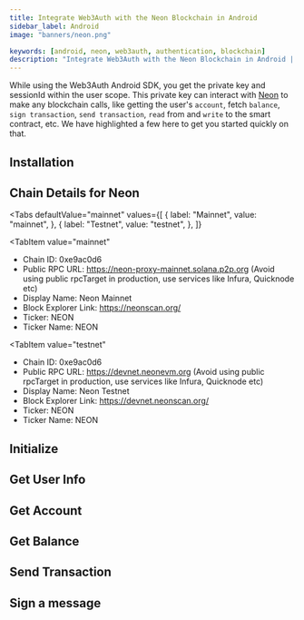 ```yaml
---
title: Integrate Web3Auth with the Neon Blockchain in Android
sidebar_label: Android
image: "banners/neon.png"

keywords: [android, neon, web3auth, authentication, blockchain]
description: "Integrate Web3Auth with the Neon Blockchain in Android | Documentation - Web3Auth"
---
```



<SEO
  title="Integrate Web3Auth with the Neon Blockchain in Android"
  description="Integrate Web3Auth with the Neon Blockchain in Android | Documentation - Web3Auth"
  image="https://web3auth.io/docs/banners/neon.png"
  slug="/connect-blockchain/evm/neon/android"
/>

While using the Web3Auth Android SDK, you get the private key and sessionId within the user scope.
This private key can interact with [Neon](https://neonevm.org/) to make any blockchain calls, like
getting the user's `account`, fetch `balance`, `sign transaction`, `send transaction`, `read` from
and `write` to the smart contract, etc. We have highlighted a few here to get you started quickly on
that.

## Installation

<InstallationSnippet />

## Chain Details for Neon

<Tabs
 defaultValue="mainnet"
  values={[
    { label: "Mainnet", value: "mainnet", },
    { label: "Testnet", value: "testnet", },
  ]}
>
<TabItem
  value="mainnet"
>

- Chain ID: 0xe9ac0d6
- Public RPC URL: https://neon-proxy-mainnet.solana.p2p.org (Avoid using public rpcTarget in
  production, use services like Infura, Quicknode etc)
- Display Name: Neon Mainnet
- Block Explorer Link: https://neonscan.org/
- Ticker: NEON
- Ticker Name: NEON

</TabItem>

<TabItem
  value="testnet"
>

- Chain ID: 0xe9ac0d6
- Public RPC URL: https://devnet.neonevm.org (Avoid using public rpcTarget in production, use
  services like Infura, Quicknode etc)
- Display Name: Neon Testnet
- Block Explorer Link: https://devnet.neonscan.org/
- Ticker: NEON
- Ticker Name: NEON

</TabItem>
</Tabs>

## Initialize

<InitialisationSnippet />

## Get User Info

<UserInfoSnippet />

## Get Account

<GetAccountSnippet />

## Get Balance

<GetBalanceSnippet />

## Send Transaction

<SendTransactionSnippet />

## Sign a message

<SignMessageSnippet />
